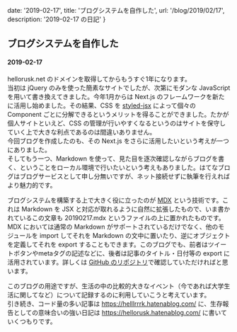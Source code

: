 
  date: '2019-02-17',
  title: 'ブログシステムを自作した',
  url: '/blog/2019/02/17',
  description: '2019-02-17 の日記'
}

## ブログシステムを自作した
#### 2019-02-17

hellorusk.net のドメインを取得してからもうすぐ1年になります。  
当初は jQuery のみを使った簡素なサイトでしたが、次第にモダンな JavaScript を用いて書き換えてきました。今年1月からは Next.js のフレームワークを新たに活用し始めました。その結果、CSS を [styled-jsx](https://github.com/zeit/styled-jsx) によって個々の Component ごとに分解できるというメリットを得ることができました。たかが個人サイトといえど、CSS の管理が行いやすくなるというのはサイトを保守していく上で大きな利点であるのは間違いありません。  
今回ブログを作成したのも、その Next.js をさらに活用したいという考えが一つにありました。  
そしてもう一つ、Markdown を使って、見た目を逐次確認しながらブログを書く、ということをローカル環境で行いたいという考えもありました。はてなブログはブログサービスとして申し分無いですが、ネット接続せずに執筆を行えればより魅力的です。
  
ブログシステムを構築する上で大きく役に立ったのが [MDX](https://github.com/mdx-js/mdx) という技術です。これは Markdown を JSX と対応が取れるように自然に拡張したもので、いま書かれているこの文章も 20190217.mdx というファイルの上に置かれたものです。  
MDX においては通常の Markdown がサポートされているだけでなく、他のモジュールを import してそれを Markdown の文中に置いたり、逆にオブジェクトを定義してそれを export することもできます。このブログでも、前者はツイートボタンやmetaタグの記述などに、後者は記事のタイトル・日付等の export に活用されています。詳しくは [GitHub のリポジトリ](https://github.com/7ma7X/mywebsite)で確認していただければと思います。  
    
このブログの用途ですが、生活の中の比較的大きなイベント（今であれば大学生活に関してなど）について記録するのに利用していこうと考えています。  
引き続き、コード量の多い記事は https://helllrrrk.hatenablog.com/ に、生存報告としての意味合いの強い日記は https://hellorusk.hatenablog.com/ に書いていくつもりです。

<BlogLayout meta={meta} />
<BlogMeta meta={meta} />